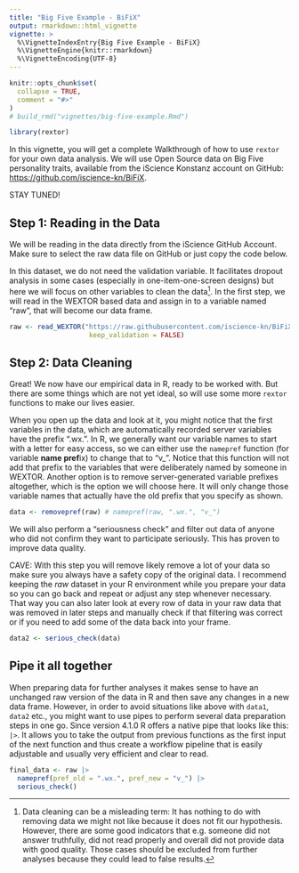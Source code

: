 ```yaml
---
title: "Big Five Example - BiFiX"
output: rmarkdown::html_vignette
vignette: >
  %\VignetteIndexEntry{Big Five Example - BiFiX}
  %\VignetteEngine{knitr::rmarkdown}
  %\VignetteEncoding{UTF-8}
---
```


```r
knitr::opts_chunk$set(
  collapse = TRUE,
  comment = "#>"
)
# build_rmd("vignettes/big-five-example.Rmd")
```

```r
library(rextor)
```

In this vignette, you will get a complete Walkthrough of how to use `rextor` for your own data analysis.
We will use Open Source data on Big Five personality traits, available from the iScience Konstanz account on GitHub: [https://github.com/iscience-kn/BiFiX](https://github.com/iscience-kn/BiFiX).

STAY TUNED! 

## Step 1: Reading in the Data

We will be reading in the data directly from the iScience GitHub Account. 
Make sure to select the raw data file on GitHub or just copy the code below.

In this dataset, we do not need the validation variable.
It facilitates dropout analysis in some cases (especially in one-item-one-screen designs) but here we will focus on other variables to clean the data[^dc]. 
In the first step, we will read in the WEXTOR based data and assign in to a variable named "raw", that will become our data frame.

[^dc]: Data cleaning can be a misleading term: It has nothing to do with removing data we might not like because it does not fit our hypothesis. However, there are some good indicators that e.g. someone did not answer truthfully, did not read properly and overall did not provide data with good quality. Those cases should be excluded from further analyses because they could lead to false results.

```r
raw <- read_WEXTOR("https://raw.githubusercontent.com/iscience-kn/BiFiX/refs/heads/main/data/BiFiX_data.csv",
                    keep_validation = FALSE)
```

## Step 2: Data Cleaning

Great! 
We now have our empirical data in R, ready to be worked with.
But there are some things which are not yet ideal, so will use some more `rextor` functions to make our lives easier.

When you open up the data and look at it, you might notice that the first variables in the data, which are automatically recorded server variables have the prefix ".wx.".
In R, we generally want our variable names to start with a letter for easy access, so we can either use the `namepref` function (for variable **name pref**ix) to change that to "v_".
Notice that this function will not add that prefix to the variables that were deliberately named by someone in WEXTOR.
Another option is to remove server-generated variable prefixes altogether, which is the option we will choose here.
It will only change those variable names that actually have the old prefix that you specify as shown.

```r
data <- removepref(raw) # namepref(raw, ".wx.", "v_")

```

We will also perform a "seriousness check" and filter out data of anyone who did not confirm they want to participate seriously.
This has proven to improve data quality.

CAVE: With this step you will remove likely remove a lot of your data so make sure you always have a safety copy of the original data.
I recommend keeping the _raw_ dataset in your R environment while you prepare your data so you can go back and repeat or adjust any step whenever necessary. 
That way you can also later look at every row of data in your raw data that was removed in later steps and manually check if that filtering was correct or if you need to add some of the data back into your frame.

```r
data2 <- serious_check(data)
```


## Pipe it all together

When preparing data for further analyses it makes sense to have an unchanged raw version of the data in R and then save any changes in a new data frame.
However, in order to avoid situations like above with `data1`, `data2` etc., you might want to use pipes to perform several data preparation steps in one go.
Since version 4.1.0 R offers a native pipe that looks like this: `|>`.
It allows you to take the output from previous functions as the first input of the next function and thus create a workflow pipeline that is easily adjustable and usually very efficient and clear to read.

```r
final_data <- raw |> 
  namepref(pref_old = ".wx.", pref_new = "v_") |> 
  serious_check()
```
